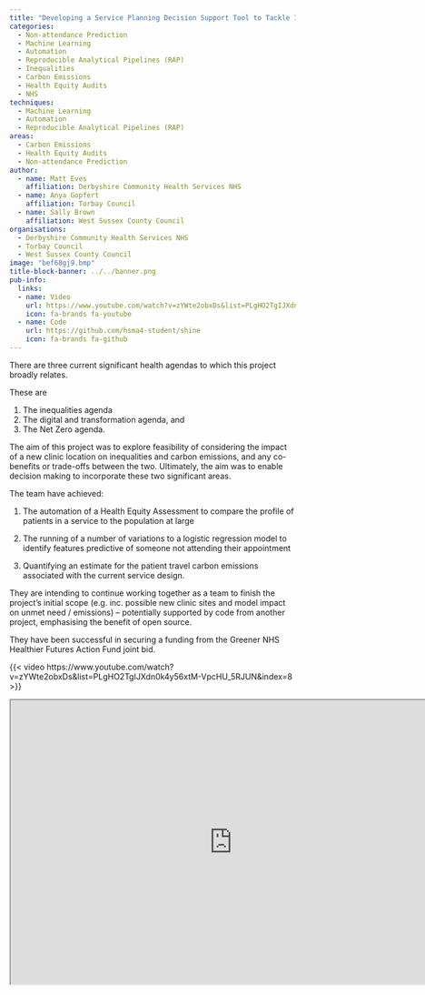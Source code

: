 ```yaml
---
title: "Developing a Service Planning Decision Support Tool to Tackle Inequalities and Minimise Carbon Output"
categories:
  - Non-attendance Prediction
  - Machine Learning
  - Automation
  - Reproducible Analytical Pipelines (RAP)
  - Inequalities
  - Carbon Emissions
  - Health Equity Audits
  - NHS
techniques:
  - Machine Learning
  - Automation
  - Reproducible Analytical Pipelines (RAP)
areas:
  - Carbon Emissions
  - Health Equity Audits
  - Non-attendance Prediction
author:
  - name: Matt Eves
    affiliation: Derbyshire Community Health Services NHS
  - name: Anya Gopfert
    affiliation: Torbay Council
  - name: Sally Brown
    affiliation: West Sussex County Council
organisations:
  - Derbyshire Community Health Services NHS
  - Torbay Council
  - West Sussex County Council
image: "bef68gj9.bmp"
title-block-banner: ../../banner.png
pub-info:
  links:
  - name: Video
    url: https://www.youtube.com/watch?v=zYWte2obxDs&list=PLgHO2TgIJXdn0k4y56xtM-VpcHU_5RJUN&index=8
    icon: fa-brands fa-youtube
  - name: Code
    url: https://github.com/hsma4-student/shine
    icon: fa-brands fa-github
---
```


There are three current significant health agendas to which this project broadly relates.

These are

1. The inequalities agenda
2. The digital and transformation agenda, and
3. The Net Zero agenda.

The aim of this project was to explore feasibility of considering the impact of a new clinic location on inequalities and carbon emissions, and any co-benefits or trade-offs between the two. Ultimately, the aim was to enable decision making to incorporate these two significant areas.

The team have achieved:

1. The automation of a Health Equity Assessment to compare the profile of patients in a service to the population at large

2. The running of a number of variations to a logistic regression model to identify features predictive of someone not attending their appointment

3. Quantifying an estimate for the patient travel carbon emissions associated with the current service design.

They are intending to continue working together as a team to finish the project’s initial scope (e.g. inc. possible new clinic sites and model impact on unmet need / emissions) – potentially supported by code from another project, emphasising the benefit of open source.

They have been successful in securing a funding from the Greener NHS Healthier Futures Action Fund joint bid.

{{< video https://www.youtube.com/watch?v=zYWte2obxDs&list=PLgHO2TgIJXdn0k4y56xtM-VpcHU_5RJUN&index=8 >}}


```{=html}
<iframe width="780" height="500" src="https://github.com/hsma4-student/shine" title="Code"></iframe>
```
